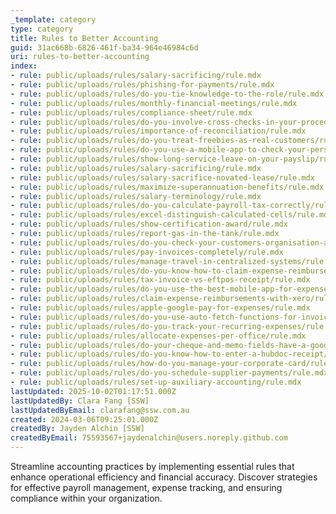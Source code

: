```yaml
---
_template: category
type: category
title: Rules to Better Accounting
guid: 31ac668b-6826-461f-ba34-964e46984c6d
uri: rules-to-better-accounting
index:
- rule: public/uploads/rules/salary-sacrificing/rule.mdx
- rule: public/uploads/rules/phishing-for-payments/rule.mdx
- rule: public/uploads/rules/do-you-tie-knowledge-to-the-role/rule.mdx
- rule: public/uploads/rules/monthly-financial-meetings/rule.mdx
- rule: public/uploads/rules/compliance-sheet/rule.mdx
- rule: public/uploads/rules/do-you-involve-cross-checks-in-your-procedures/rule.mdx
- rule: public/uploads/rules/importance-of-reconciliation/rule.mdx
- rule: public/uploads/rules/do-you-treat-freebies-as-real-customers/rule.mdx
- rule: public/uploads/rules/do-you-use-a-mobile-app-to-check-your-personal-payroll/rule.mdx
- rule: public/uploads/rules/show-long-service-leave-on-your-payslip/rule.mdx
- rule: public/uploads/rules/salary-sacrificing/rule.mdx
- rule: public/uploads/rules/salary-sacrifice-novated-lease/rule.mdx
- rule: public/uploads/rules/maximize-superannuation-benefits/rule.mdx
- rule: public/uploads/rules/salary-terminology/rule.mdx
- rule: public/uploads/rules/do-you-calculate-payroll-tax-correctly/rule.mdx
- rule: public/uploads/rules/excel-distinguish-calculated-cells/rule.mdx
- rule: public/uploads/rules/show-certification-award/rule.mdx
- rule: public/uploads/rules/report-gas-in-the-tank/rule.mdx
- rule: public/uploads/rules/do-you-check-your-customers-organisation-age-for-prepaid/rule.mdx
- rule: public/uploads/rules/pay-invoices-completely/rule.mdx
- rule: public/uploads/rules/manage-travel-in-centralized-systems/rule.mdx
- rule: public/uploads/rules/do-you-know-how-to-claim-expense-reimbursements/rule.mdx
- rule: public/uploads/rules/tax-invoice-vs-eftpos-receipt/rule.mdx
- rule: public/uploads/rules/do-you-use-the-best-mobile-app-for-expenses/rule.mdx
- rule: public/uploads/rules/claim-expense-reimbursements-with-xero/rule.mdx
- rule: public/uploads/rules/apple-google-pay-for-expenses/rule.mdx
- rule: public/uploads/rules/do-you-use-auto-fetch-functions-for-invoices/rule.mdx
- rule: public/uploads/rules/do-you-track-your-recurring-expenses/rule.mdx
- rule: public/uploads/rules/allocate-expenses-per-office/rule.mdx
- rule: public/uploads/rules/do-your-cheque-and-memo-fields-have-a-good-description/rule.mdx
- rule: public/uploads/rules/do-you-know-how-to-enter-a-hubdoc-receipt/rule.mdx
- rule: public/uploads/rules/how-do-you-manage-your-corporate-card/rule.mdx
- rule: public/uploads/rules/do-you-schedule-supplier-payments/rule.mdx
- rule: public/uploads/rules/set-up-auxiliary-accounting/rule.mdx
lastUpdated: 2025-10-02T01:17:51.000Z
lastUpdatedBy: Clara Fang [SSW]
lastUpdatedByEmail: clarafang@ssw.com.au
created: 2024-03-06T09:25:01.000Z
createdBy: Jayden Alchin [SSW]
createdByEmail: 75593567+jaydenalchin@users.noreply.github.com
---
```


Streamline accounting practices by implementing essential rules that enhance operational efficiency and financial accuracy. Discover strategies for effective payroll management, expense tracking, and ensuring compliance within your organization.
